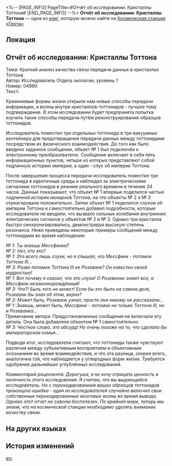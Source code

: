 <%-- [PAGE_INFO]
PageTitle=#Отчёт об исследовании: Кристаллы Тоттона#
[END_PAGE_INFO] --%>
{{Дополнить}}
{{Книга Инфобокс
|id           = 138
|partIds      = 190284
|Название     = 
|Изображение  = Журнал с КСГ.png
|Мир          = Космическая станция «Герта»
|Томов        = 1
|Автор        = <!--нужно добавить-->
|Описание     = Один из исследователей провёл трансграничный эксперимент с тоттонидами, но из-за небрежности он допустил ошибку при обработке тестового образца, превратив отчёт об эксперименте в кипу бесполезных бумаг.
|Том1         = {{tx}}
|Источник1    = {{tx|Отсутствует источник}}
|Персонажи    = 
|Фракции      = 
}}
'''Отчёт об исследовании: Кристаллы Тоттона''' — одна из [[Книги|книг]], которую можно найти на [[Космическая станция «Герта»]].

==Локация==
{{Отметка карты|<!--название карты-->|<!--id отметки-->}}

==Отчёт об исследовании: Кристаллы Тоттона==
Тема: Краткий анализ качества связи передачи данных в кристаллах Тоттона<br />
Автор: Исследователь Отдела экологии, уровень 1<br />
Номер: 04890<br />
Текст:

Кремниевые формы жизни открыли нам новые способы передачи информации, и волны внутри кристаллов-тоттонидов - лучшее тому подтверждение. В этом исследовании будет предпринята попытка изучить такие способы передачи путём реконструирования образцов тоттонидов.

Исследователь поместил три отдельных тоттонида в три вакуумных контейнера для предотвращения передачи данных между тоттонидами посредством их физического взаимодействия. До того как было введено заданное сообщение, объект №&nbsp;1 был подключён к электронному преобразователю. Сообщение включает в себя пять информационных пунктов, четыре из которых представляют собой подлинную историю империи, а один - слух об империи Тоттона.

После завершения процесса передачи исследователь поместил три тоттонида в идентичные среды и наблюдал за электрическими сигналами тоттонидов в режиме реального времени в течение 24 часов. Данные показывают, что объект №&nbsp;1 впервые поделился частью подлинной истории монархов Тоттона, на что объекты №&nbsp;2 и №&nbsp;3 отреагировали положительно. Затем объект №&nbsp;1 поделился слухом об империи Тоттона и самостоятельно добавил подробности, которые исследователи не вводили, что вызвало сильные колебания внутренних электрических сигналов у объектов №&nbsp;2 и №&nbsp;3. Однако три кристалла быстро синхронизировались, демонстрируя высокую степень резонанса. Ниже приведены некоторые примеры сообщений между тоттонидами во время наблюдения:

''№&nbsp;1: Ты знаешь Мессфинка?''<br />
''№&nbsp;2: Нет, кто это?''<br />
''№&nbsp;1: Это всего лишь слухи, но я слышал, что Мессфинк - потомок Тоттона III...''<br />
''№&nbsp;3: Разве потомок Тоттона III не Розеванк? Он известен своей мудростью!''<br />
''№&nbsp;1: Вот почему я сказал, что это слухи! О Розеванке знают все, а Мессфинк незаконнорождённый!''<br />
''№&nbsp;3: Что?! Быть того не может! Если бы это было на самом деле, Розеванк бы знал об этом, верно?''<br />
''№&nbsp;2: Может быть, Розеванк узнал, просто они никому не рассказали...''<br />
''№&nbsp;1: Знаешь, может быть, Мессфинк - потомок не только Тоттона III, но и Розеванка...''<br />
Примечание автора: Предустановленные сообщения не включали эту деталь. Она была добавлена объектом №&nbsp;1 самостоятельно.<br />
''№&nbsp;3: Честное слово, это абсурд! Но очень похоже на то, что сделала бы императорская семья...''

Подводя итог, исследователи считают, что тоттониды также чувствуют различия между субъективным восприятием и объективным осознанием во время взаимодействия, и что эта разница, скорее всего, аналогична той, что наблюдается у углеродных форм жизни. Требуется одобрение дальнейших углублённых исследований.

''Комментарий рецензента: Дорогуша, я не хочу отрицать ценность и логичность этого исследования. Я считаю, что вы выдающийся исследователь. Но с перекодированием ваших образцов тоттонидов произошла ошибка - один из исследователей случайно включил свои собственные перекодированные мозговые волны во время вывода. Однако этот отчёт не совсем бесполезен. По крайней мере, теперь мы знаем, что на космической станции необходимо уделять внимание качеству связи.''

==На других языках==
{{На других языках
|en   = Research Report: Tottonid Crystals
|zhs  = 研究报告：约特伍德水晶体
|zht  = 研究報告：約特伍德水晶體
|ja   = 研究報告：ヨートン水晶体
|ko   = 연구 보고서: 토튼족 수정체
|es   = Reporte de investigación: cristales de Totton
|fr   = Rapport de recherche&nbsp;: cristaux tottonides
|ru   = Отчёт об исследовании: Кристаллы Тоттона
|th   = รายงานการวิจัย: Tottonid Crystal
|vi   = Báo Cáo Nghiên Cứu: Thủy Tinh Thể Tottonid
|de   = Bericht über die Forschung: Tottonid-Kristall
|id   = Laporan Penelitian: Kristal Tottonid
|pt   = Relatório de Pesquisa: Cristais de Tottonid
}}

==История изменений==
{{История изменений|3.5}}

[[en:]]